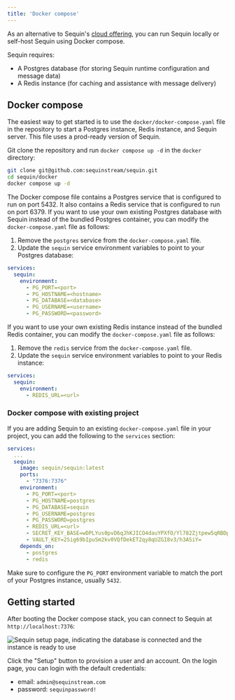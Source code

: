 ```yaml
---
title: 'Docker compose'
---
```


As an alternative to Sequin's [cloud offering](https://sequinstream.com/docs/quickstart), you can run Sequin locally or self-host Sequin using Docker compose.

Sequin requires:

- A Postgres database (for storing Sequin runtime configuration and message data)
- A Redis instance (for caching and assistance with message delivery)

## Docker compose

The easiest way to get started is to use the `docker/docker-compose.yaml` file in the repository to start a Postgres instance, Redis instance, and Sequin server. This file uses a prod-ready version of Sequin.

Git clone the repository and run `docker compose up -d` in the `docker` directory:

```bash
git clone git@github.com:sequinstream/sequin.git
cd sequin/docker
docker compose up -d
```

The Docker compose file contains a Postgres service that is configured to run on port 5432. It also contains a Redis service that is configured to run on port 6379. If you want to use your own existing Postgres database with Sequin instead of the bundled Postgres container, you can modify the `docker-compose.yaml` file as follows:

1. Remove the `postgres` service from the `docker-compose.yaml` file.
2. Update the `sequin` service environment variables to point to your Postgres database:

```yaml
services:
  sequin:
    environment:
      - PG_PORT=<port>
      - PG_HOSTNAME=<hostname>
      - PG_DATABASE=<database>
      - PG_USERNAME=<username>
      - PG_PASSWORD=<password>
```

If you want to use your own existing Redis instance instead of the bundled Redis container, you can modify the `docker-compose.yaml` file as follows:

1. Remove the `redis` service from the `docker-compose.yaml` file.
2. Update the `sequin` service environment variables to point to your Redis instance:

```yaml
services:
  sequin:
    environment:
      - REDIS_URL=<url>
```

### Docker compose with existing project

If you are adding Sequin to an existing `docker-compose.yaml` file in your project, you can add the following to the `services` section:

```yaml
services:
  ...
  sequin:
    image: sequin/sequin:latest
    ports:
      - "7376:7376"
    environment:
      - PG_PORT=<port>
      - PG_HOSTNAME=postgres
      - PG_DATABASE=sequin
      - PG_USERNAME=postgres
      - PG_PASSWORD=postgres
      - REDIS_URL=<url>
      - SECRET_KEY_BASE=wDPLYus0pvD6qJhKJICO4dauYPXfO/Yl782Zjtpew5qRBDp7CZvbWtQmY0eB13If
      - VAULT_KEY=2Sig69bIpuSm2kv0VQfDekET2qy8qUZGI8v3/h3ASiY=
    depends_on:
      - postgres
      - redis
```

Make sure to configure the `PG_PORT` environment variable to match the port of your Postgres instance, usually `5432`.

## Getting started

After booting the Docker compose stack, you can connect to Sequin at `http://localhost:7376`:

<Frame>
  <img src="/images/self-hosting/setup-page.png" alt="Sequin setup page, indicating the database is connected and the instance is ready to use" style={{ maxWidth: '500px' }} />
</Frame>

Click the "Setup" button to provision a user and an account. On the login page, you can login with the default credentials:

- email: `admin@sequinstream.com`
- password: `sequinpassword!`
